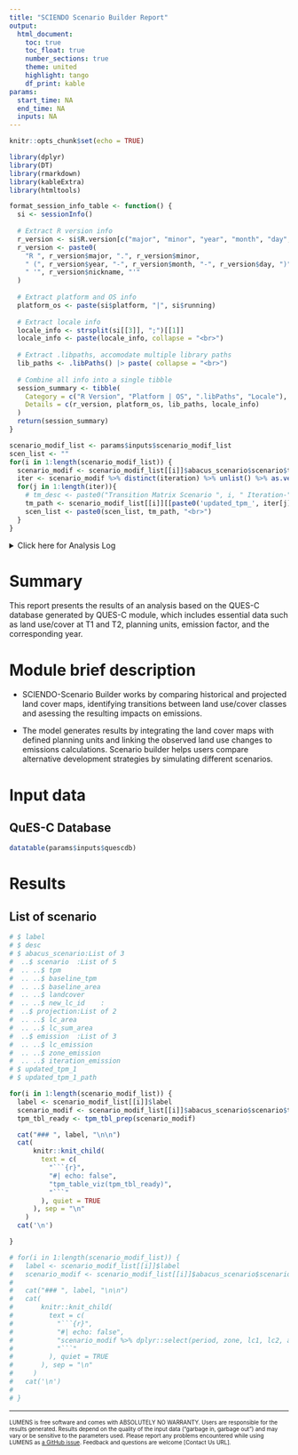 ```yaml
---
title: "SCIENDO Scenario Builder Report"
output: 
  html_document:
    toc: true
    toc_float: true
    number_sections: true
    theme: united
    highlight: tango
    df_print: kable
params:
  start_time: NA
  end_time: NA
  inputs: NA
---
```



```r
knitr::opts_chunk$set(echo = TRUE)
```


```r
library(dplyr)
library(DT)
library(rmarkdown)
library(kableExtra)
library(htmltools)

format_session_info_table <- function() {
  si <- sessionInfo()
  
  # Extract R version info
  r_version <- si$R.version[c("major", "minor", "year", "month", "day", "nickname")]
  r_version <- paste0(
    "R ", r_version$major, ".", r_version$minor,
    " (", r_version$year, "-", r_version$month, "-", r_version$day, ")",
    " '", r_version$nickname, "'"
  )
  
  # Extract platform and OS info
  platform_os <- paste(si$platform, "|", si$running)
  
  # Extract locale info
  locale_info <- strsplit(si[[3]], ";")[[1]]
  locale_info <- paste(locale_info, collapse = "<br>")
  
  # Extract .libpaths, accomodate multiple library paths
  lib_paths <- .libPaths() |> paste( collapse = "<br>")
  
  # Combine all info into a single tibble
  session_summary <- tibble(
    Category = c("R Version", "Platform | OS", ".libPaths", "Locale"),
    Details = c(r_version, platform_os, lib_paths, locale_info)
  )
  return(session_summary)
}
```

```r
scenario_modif_list <- params$inputs$scenario_modif_list
scen_list <- ""
for(i in 1:length(scenario_modif_list)) {
  scenario_modif <- scenario_modif_list[[i]]$abacus_scenario$scenario$tpm
  iter <- scenario_modif %>% distinct(iteration) %>% unlist() %>% as.vector()
  for(j in 1:length(iter)){
    # tm_desc <- paste0("Transition Matrix Scenario ", i, " Iteration-", iter[j])
    tm_path <- scenario_modif_list[[i]][[paste0('updated_tpm_', iter[j], '_path')]]
    scen_list <- paste0(scen_list, tm_path, "<br>")
  }
}
```

<details>

<summary>Click here for Analysis Log</summary>

```r
analysis_log <- tribble(
  ~Category, ~Details,
  "Analysis Start",               params$start_time,
  "Analysis End",                 params$end_time,
  "Input Data and Parameters",    "",
  "QUES-C Database",              params$inputs$quescdb_path,
  "Output Workspace",             params$inputs$output_dir,
  "1. Transition Matrix Folder",  scen_list,
  "2. Baseline TPM",              paste0(params$inputs$output_dir, '/baseline_tpm_scenario_{nth}.csv'),
  "Session Summary", ""
) %>% rbind(format_session_info_table())

analysis_log %>% kbl(caption = "Analysis Log", escape = FALSE) %>%
  kable_paper("hover", full_width = F )
```

</details>

# Summary

This report presents the results of an analysis based on the QUES-C database generated by QUES-C module, which includes essential data such as land use/cover at T1 and T2, planning units, emission factor, and the corresponding year. 

# Module brief description

- SCIENDO-Scenario Builder works by comparing historical and projected land cover maps, identifying transitions between land use/cover classes and asessing the resulting impacts on emissions.

- The model generates results by integrating the land cover maps with defined planning units and linking the observed land use changes to emissions calculations. Scenario builder helps users compare alternative development strategies by simulating different scenarios.

# Input data 

## QuES-C Database

```r
datatable(params$inputs$quescdb)
```

# Results 

## List of scenario {.tabset}

```r
# $ label       
# $ desc
# $ abacus_scenario:List of 3
#  ..$ scenario  :List of 5
#  .. ..$ tpm
#  .. ..$ baseline_tpm
#  .. ..$ baseline_area
#  .. ..$ landcover
#  .. ..$ new_lc_id    : 
#  ..$ projection:List of 2
#  .. ..$ lc_area
#  .. ..$ lc_sum_area
#  ..$ emission  :List of 3
#  .. ..$ lc_emission 
#  .. ..$ zone_emission 
#  .. ..$ iteration_emission
# $ updated_tpm_1
# $ updated_tpm_1_path
```

```r
for(i in 1:length(scenario_modif_list)) {
  label <- scenario_modif_list[[i]]$label
  scenario_modif <- scenario_modif_list[[i]]$abacus_scenario$scenario$tpm
  tpm_tbl_ready <- tpm_tbl_prep(scenario_modif)

  cat("### ", label, "\n\n")
  cat(
      knitr::knit_child(
        text = c(
          "```{r}",
          "#| echo: false",
          "tpm_table_viz(tpm_tbl_ready)",
          "```"
        ), quiet = TRUE
      ), sep = "\n"
    )
  cat('\n')

}

# for(i in 1:length(scenario_modif_list)) {
#   label <- scenario_modif_list[[i]]$label
#   scenario_modif <- scenario_modif_list[[i]]$abacus_scenario$scenario$tpm
#   
#   cat("### ", label, "\n\n")
#   cat(
#       knitr::knit_child(
#         text = c(
#           "```{r}",
#           "#| echo: false",
#           "scenario_modif %>% dplyr::select(period, zone, lc1, lc2, area) %>% datatable()",
#           "```"
#         ), quiet = TRUE
#       ), sep = "\n"
#     )
#   cat('\n')
#   
# }
```


------------------------------------------------------------------------

<!-- Mandatory closing statement for all module -->

<font size="1"> LUMENS is free software and comes with ABSOLUTELY NO WARRANTY. Users are responsible for the results generated. Results depend on the quality of the input data ("garbage in, garbage out") and may vary or be sensitive to the parameters used. Please report any problems encountered while using LUMENS as [a GitHub issue](https://github.com/icraf-indonesia/lumens-shiny/issues). Feedback and questions are welcome [Contact Us URL]. </font size>